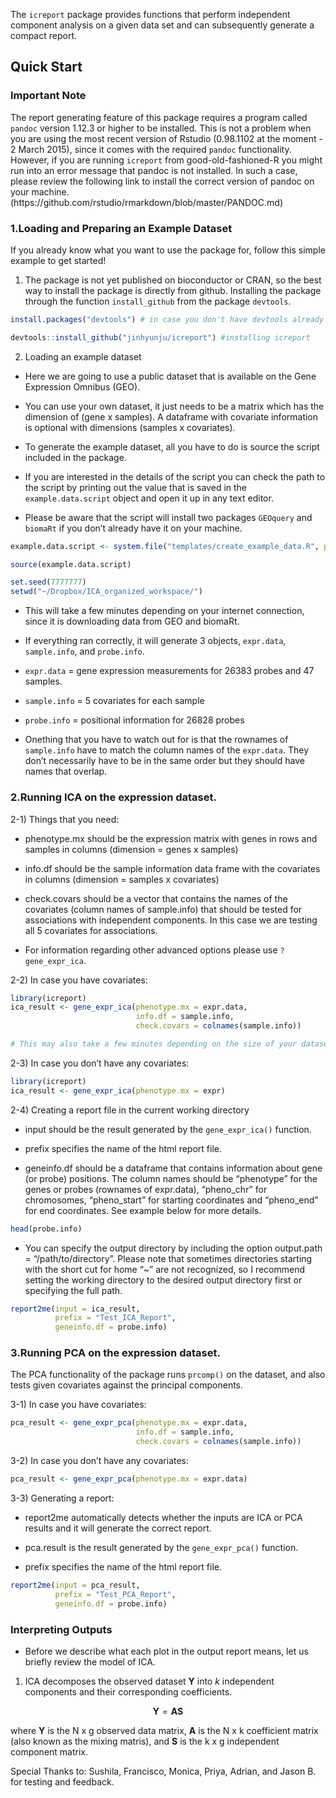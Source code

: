 
The `icreport` package provides functions that perform independent component analysis on a given data set and can subsequently generate a compact report. 

## Quick Start

### Important Note

The report generating feature of this package requires a program called ```pandoc``` version 1.12.3 or higher to be installed. This is not a problem when you are using the most recent version of Rstudio (0.98.1102 at the moment - 2 March 2015), since it comes with the required ```pandoc``` functionality. However, if you are running ```icreport``` from good-old-fashioned-R you might run into an error message that pandoc is not installed. In such a case, please review the following link to install the correct version of pandoc on your machine. (https://github.com/rstudio/rmarkdown/blob/master/PANDOC.md)

### 1.Loading and Preparing an Example Dataset

If you already know what you want to use the package for, follow this simple example to get started!

1) The package is not yet published on bioconductor or CRAN, so the best way to install the package is directly from github. Installing the package through the function ```install_github``` from the package ```devtools```.

```r
install.packages("devtools") # in case you don't have devtools already

devtools::install_github("jinhyunju/icreport") #installing icreport

```

2) Loading an example dataset

- Here we are going to use a public dataset that is available on the Gene Expression Omnibus (GEO).

- You can use your own dataset, it just needs to be a matrix which has the dimension of (gene x samples). A dataframe with covariate information is optional with dimensions (samples x covariates). 

- To generate the example dataset, all you have to do is source the script included in the package. 

- If you are interested in the details of the script you can check the path to the script by printing out the value that is saved in the ```example.data.script``` object and open it up in any text editor. 

- Please be aware that the script will install two packages ```GEOquery``` and ```biomaRt``` if you don't already have it on your machine. 

```r
example.data.script <- system.file("templates/create_example_data.R", package="icreport")

source(example.data.script)
```

```r
set.seed(7777777)
setwd("~/Dropbox/ICA_organized_workspace/")
```

- This will take a few minutes depending on your internet connection, since it is downloading data from GEO and biomaRt. 

- If everything ran correctly, it will generate 3 objects, ```expr.data```, ```sample.info```, and ```probe.info```.

- ```expr.data``` = gene expression measurements for 26383 probes and 47 samples. 

- ```sample.info``` = 5 covariates for each sample 

- ```probe.info``` = positional information for 26828 probes
  
  
- Onething that you have to watch out for is that the rownames of ```sample.info``` have to match the column names of the ```expr.data```. They don't necessarily have to be in the same order but they should have names that overlap. 


### 2.Running ICA on the expression dataset. 

2-1) Things that you need:

- phenotype.mx should be the expression matrix with genes in rows and samples in columns (dimension = genes x samples)

- info.df should be the sample information data frame with the covariates in columns (dimension = samples x covariates)

- check.covars should be a vector that contains the names of the covariates (column names of sample.info) that should be tested for associations with independent components. In this case we are testing all 5 covariates for associations.

- For information regarding other advanced options please use ```?gene_expr_ica```.

2-2) In case you have covariates:

```r
library(icreport)
ica_result <- gene_expr_ica(phenotype.mx = expr.data, 
                            info.df = sample.info,
                            check.covars = colnames(sample.info))

# This may also take a few minutes depending on the size of your dataset. 
```

2-3) In case you don't have any covariates:

```r
library(icreport)
ica_result <- gene_expr_ica(phenotype.mx = expr)

```

2-4) Creating a report file in the current working directory

- input should be the result generated by the ```gene_expr_ica()``` function.

- prefix specifies the name of the html report file. 

- geneinfo.df should be a dataframe that contains information about gene (or probe) positions. The column names should be "phenotype" for the genes or probes (rownames of expr.data), "pheno_chr" for chromosomes, "pheno_start" for starting coordinates and "pheno_end" for end coordinates. See example below for more details. 

```r

head(probe.info)

```

- You can specify the output directory by including the option output.path = "/path/to/directory". Please note that sometimes directories starting with the short cut for home "~" are not recognized, so I recommend setting the working directory to the desired output directory first or specifying the full path. 

```r
report2me(input = ica_result, 
          prefix = "Test_ICA_Report",
          geneinfo.df = probe.info)
```

### 3.Running PCA on the expression dataset. 

The PCA functionality of the package runs ```prcomp()``` on the dataset, and also tests given covariates against the principal components.

3-1) In case you have covariates:

```r

pca_result <- gene_expr_pca(phenotype.mx = expr.data, 
                            info.df = sample.info,
                            check.covars = colnames(sample.info))

```

3-2) In case you don't have any covariates:

```r

pca_result <- gene_expr_pca(phenotype.mx = expr.data)

```

3-3) Generating a report:

- report2me automatically detects whether the inputs are ICA or PCA results and it will generate the correct report. 

- pca.result is the result generated by the ```gene_expr_pca()``` function.

- prefix specifies the name of the html report file. 

```r
report2me(input = pca_result, 
          prefix = "Test_PCA_Report",
          geneinfo.df = probe.info)
```


### Interpreting Outputs

- Before we describe what each plot in the output report means, let us briefly review the model of ICA. 

1. ICA decomposes the observed dataset $\mathbf{Y}$ into $k$ independent components and their corresponding coefficients. 

$$ \mathbf{Y} = \mathbf{A}\mathbf{S} $$

where $\mathbf{Y}$ is the N x g observed data matrix, $\mathbf{A}$ is the N x k coefficient matrix (also known as the mixing matris), and $\mathbf{S}$ is the k x g independent component matrix. 


Special Thanks to: Sushila, Francisco, Monica, Priya, Adrian, and Jason B. for testing and feedback. 
